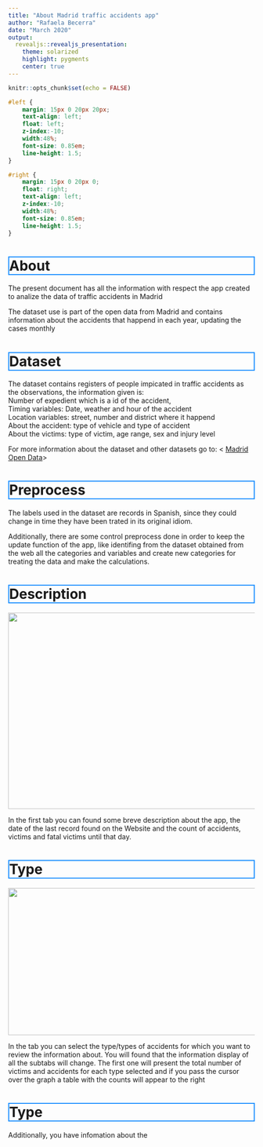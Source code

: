 ```yaml
---
title: "About Madrid traffic accidents app"
author: "Rafaela Becerra"
date: "March 2020"
output:
  revealjs::revealjs_presentation:
    theme: solarized
    highlight: pygments
    center: true
---
```


```r
knitr::opts_chunk$set(echo = FALSE)
```

```css
#left {
	margin: 15px 0 20px 20px;
	text-align: left;
	float: left;
	z-index:-10;
	width:48%;
	font-size: 0.85em;
	line-height: 1.5; 
}

#right {
	margin: 15px 0 20px 0;
	float: right;
	text-align: left;
	z-index:-10;
	width:48%;
	font-size: 0.85em;
	line-height: 1.5; 
}
```

## {}
<h1 style="border:2px solid DodgerBlue;">About</h1>
<section>
<p class="fragment fade-in-then-semi-out"">The present document has all the information with respect the app created to analize the data of traffic accidents in Madrid</p> 
<p class="fragment fade-in-then-semi-out">The dataset use is part of the open data from Madrid and contains information about the accidents that happend in each year, updating the cases monthly</p>
</section>

## {}
<h1 style="border:2px solid DodgerBlue;">Dataset</h1>
<span style="display: inline-block;" class="fragment fade-left" data-fragment-index="1"> The dataset contains registers of people impicated in traffic accidents as the observations, the information given is: </span>
</br>
<span style="display: inline-block;" class="fragment fade-left" data-fragment-index="2">Number of expedient which is a id of the accident, </span>
<span style="display: inline-block;" class="fragment fade-left" data-fragment-index="3">Timing variables: Date, weather and hour of the accident </span>
<span style="display: inline-block;" class="fragment fade-left" data-fragment-index="4">Location variables: street, number and district where it happend </span>
<span style="display: inline-block;" class="fragment fade-left" data-fragment-index="5">About the accident: type of vehicle and type of accident</span>
<span style="display: inline-block;" class="fragment fade-left" data-fragment-index="6">About the victims: type of victim, age range, sex and injury level</span>
<p class="fragment roll-in">For more information about the dataset and other datasets go to: < [Madrid Open Data](https://datos.madrid.es/)></p>

## {}
<h1 style="border:2px solid DodgerBlue;">Preprocess</h1>
<p class="fragment fade-in-then-semi-out""> The labels used in the dataset are records in Spanish, since they could change in time they have been trated in its original idiom.</p>
<p class="fragment fade-in-then-semi-out""> Additionally, there are some control preprocess done in order to keep the update function of the app, like identifing from the dataset obtained from the web all the categories and variables and create new categories for treating the data and make the calculations.</p>
 
## {}
<h1 style="border:2px solid DodgerBlue;">Description</h1>
<img src="image1.png"  height="400" width="600">
<p> In the first tab you can found some breve description about the app, the date of the last record found on the Website and the count of accidents, victims and fatal victims until that day.</p>

## {}
<h1 style="border:2px solid DodgerBlue;">Type</h1>

<div id="right">
<img src="image2.png"  height="300" width="600">
</div>

<div id="left">
<p> In the tab you can select the type/types of accidents for which you want to review the information about. You will found that the information display of all the subtabs will change. The first one will present the total number of victims and accidents for each type selected and if you pass the cursor over the graph a table with the counts will appear to the right</p>
</div>
## {}
<h1 style="border:2px solid DodgerBlue;">Type</h1>
<p>Additionally, you have infomation about the </p>
<div id="left">

